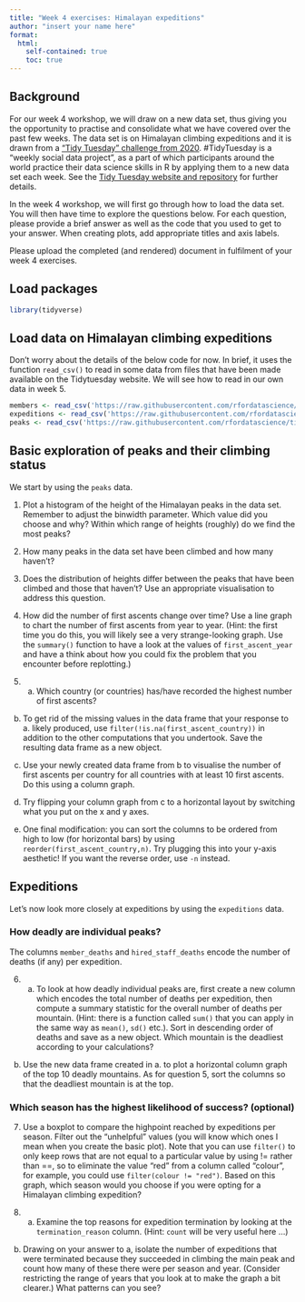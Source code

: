 ```yaml
---
title: "Week 4 exercises: Himalayan expeditions"
author: "insert your name here"
format: 
  html:
    self-contained: true
    toc: true
---
```


## Background

For our week 4 workshop, we will draw on a new data set, thus giving you the opportunity to practise and consolidate what we have covered over the past few weeks.
The data set is on Himalayan climbing expeditions and it is drawn from a ["Tidy Tuesday" challenge from 2020](https://github.com/rfordatascience/tidytuesday/blob/master/data/2020/2020-09-22/readme.md). #TidyTuesday is a "weekly social data project", as a part of which participants around the world practice their data science skills in R by applying them to a new data set each week. See the [Tidy Tuesday website and repository](https://github.com/rfordatascience/tidytuesday) for further details.

In the week 4 workshop, we will first go through how to load the data set.
You will then have time to explore the questions below.
For each question, please provide a brief answer as well as the code that you used to get to your answer.
When creating plots, add appropriate titles and axis labels.

Please upload the completed (and rendered) document in fulfilment of your week 4 exercises.

## Load packages

```r
library(tidyverse)
```


## Load data on Himalayan climbing expeditions

Don't worry about the details of the below code for now. In brief, it uses the function `read_csv()` to read in some data from files that have been made available on the Tidytuesday website. We will see how to read in our own data in week 5.

```r
members <- read_csv('https://raw.githubusercontent.com/rfordatascience/tidytuesday/master/data/2020/2020-09-22/members.csv')
expeditions <- read_csv('https://raw.githubusercontent.com/rfordatascience/tidytuesday/master/data/2020/2020-09-22/expeditions.csv')
peaks <- read_csv('https://raw.githubusercontent.com/rfordatascience/tidytuesday/master/data/2020/2020-09-22/peaks.csv')
```


## Basic exploration of peaks and their climbing status

We start by using the `peaks` data. 

1. Plot a histogram of the height of the Himalayan peaks in the data set. Remember to adjust the binwidth parameter. Which value did you choose and why? Within which range of heights (roughly) do we find the most peaks?

2. How many peaks in the data set have been climbed and how many haven't?

3. Does the distribution of heights differ between the peaks that have been climbed and those that haven't? Use an appropriate visualisation to address this question.

4. How did the number of first ascents change over time? Use a line graph to chart the number of first ascents from year to year. (Hint: the first time you do this, you will likely see a very strange-looking graph. Use the `summary()` function to have a look at the values of `first_ascent_year` and have a think about how you could fix the problem that you encounter before replotting.)

5. a. Which country (or countries) has/have recorded the highest number of first ascents?

b. To get rid of the missing values in the data frame that your response to a. likely produced, use `filter(!is.na(first_ascent_country))` in addition to the other computations that you undertook. Save the resulting data frame as a new object.

c. Use your newly created data frame from b to visualise the number of first ascents per country for all countries with at least 10 first ascents. Do this using a column graph.

d. Try flipping your column graph from c to a horizontal layout by switching what you put on the x and y axes.

e. One final modification: you can sort the columns to be ordered from high to low (for horizontal bars) by using `reorder(first_ascent_country,n)`. Try plugging this into your y-axis aesthetic! If you want the reverse order, use `-n` instead.

## Expeditions

Let's now look more closely at expeditions by using the `expeditions` data.

### How deadly are individual peaks?

The columns `member_deaths` and `hired_staff_deaths` encode the number of deaths (if any) per expedition.

6. a. To look at how deadly individual peaks are, first create a new column which encodes the total number of deaths per expedition, then compute a summary statistic for the overall number of deaths per mountain. (Hint: there is a function called `sum()` that you can apply in the same way as `mean()`, `sd()` etc.). Sort in descending order of deaths and save as a new object. Which mountain is the deadliest according to your calculations?

b. Use the new data frame created in a. to plot a horizontal column graph of the top 10 deadly mountains. As for question 5, sort the columns so that the deadliest mountain is at the top.

### Which season has the highest likelihood of success? (optional)

7. Use a boxplot to compare the highpoint reached by expeditions per season. Filter out the "unhelpful" values (you will know which ones I mean when you create the basic plot). Note that you can use `filter()` to only keep rows that are not equal to a particular value by using != rather than ==, so to eliminate the value "red" from a column called "colour", for example, you could use `filter(colour != "red")`. Based on this graph, which season would you choose if you were opting for a Himalayan climbing expedition?

8. a. Examine the top reasons for expedition termination by looking at the `termination_reason` column. (Hint: `count` will be very useful here ...) 

b. Drawing on your answer to a, isolate the number of expeditions that were terminated because they succeeded in climbing the main peak and count how many of these there were per season and year. (Consider restricting the range of years that you look at to make the graph a bit clearer.) What patterns can you see?
